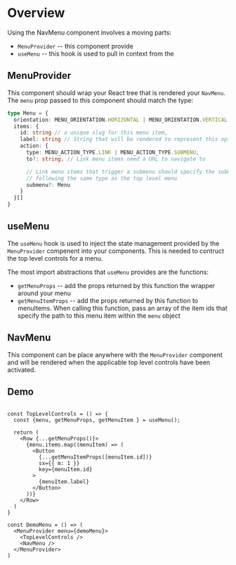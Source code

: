 

<Meta of={NavMenuStories} />

# Overview
Using the NavMenu component involves a moving parts:
- `MenuProvider` -- this component provide
- `useMenu` -- this hook is used to pull in context from the 

## MenuProvider
This component should wrap your React tree that is rendered your `NavMenu`.
The `menu` prop passed to this component should match the type:
```ts
type Menu = {
  orientation: MENU_ORIENTATION.HORIZONTAL | MENU_ORIENTATION.VERTICAL,
  items: {
    id: string // a unique slug for this menu item,
    label: string // String that will be rendered to represent this option
    action: {
      type: MENU_ACTION_TYPE.LINK | MENU_ACTION_TYPE.SUBMENU,
      to?: string, // Link menu items need a URL to navigate to

      // Link menu items that trigger a submenu should specify the submenu
      // following the same type as the top level menu
      submenu?: Menu
    } 
  }[]
}
```

## useMenu
The `useMenu` hook is used to inject the state management provided by the `MenuProvider` compenent
into your components. This is needed to contruct the top level controls for a menu.

The most import abstractions that `useMenu` provides are the functions:
- `getMenuProps` -- add the props returned by this function the wrapper around your menu
- `getMenuItemProps` -- add the props returned by this function to menuItems. When calling this function,
pass an array of the item ids that specify the path to this menu item within the `menu` object

## NavMenu
This component can be place anywhere with the `MenuProvider` component and will be rendered when the applicable
top level controls have been activated.

## Demo
```tsx

const TopLevelControls = () => {
  const {menu, getMenuProps, getMenuItem } = useMenu();

  return (
    <Row {...getMenuProps()}>
      {menu.items.map((menuItem) => (
        <Button
          {...getMenuItemProps([menuItem.id])}
          sx={{ m: 1 }}
          key={menuItem.id}
        >
          {menuItem.label}
        </Button>
      ))}
    </Row>
  )
}

const DemoMenu = () => (
  <MenuProvider menu={demoMenu}>
    <TopLevelControls />
    <NavMenu />
  </MenuProvider>
)




```
